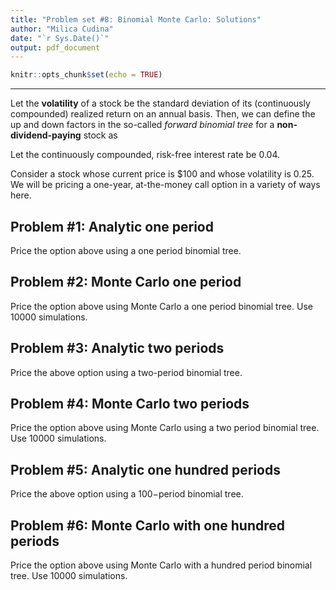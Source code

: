 ```yaml
---
title: "Problem set #8: Binomial Monte Carlo: Solutions"
author: "Milica Cudina"
date: "`r Sys.Date()`"
output: pdf_document
---
```


```r
knitr::opts_chunk$set(echo = TRUE)
```

---

Let the **volatility** of a stock be the standard deviation of its (continuously compounded) realized return on an annual basis. Then, we can define the up and down factors in the so-called *forward binomial tree* for a **non-dividend-paying** stock as
\begin{equation}
\begin{split}
u & = e^{rh + \sigma\sqrt{h}}\\
d & = e^{rh - \sigma\sqrt{h}}\\
\end{split}
\end{equation}

Let the continuously compounded, risk-free interest rate be $0.04$. 

Consider a stock whose current price is \$100 and whose volatility is $0.25$. We will be pricing a one-year, at-the-money call option in a variety of ways here. 


## Problem #1: Analytic one period
Price the option above using a one period binomial tree. 


## Problem #2: Monte Carlo one period
Price the option above using Monte Carlo a one period binomial tree. Use $10000$ simulations. 


## Problem #3: Analytic two periods
Price the above option using a two-period binomial tree. 


## Problem #4: Monte Carlo two periods
Price the option above using Monte Carlo using a two period binomial tree. Use $10000$ simulations. 


## Problem #5: Analytic one hundred periods
Price the above option using a $100-$period binomial tree. 


## Problem #6: Monte Carlo with one hundred periods
Price the option above using Monte Carlo with a hundred period binomial tree. Use $10000$ simulations. 

